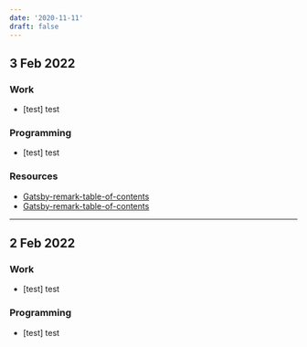 ```yaml
---
date: '2020-11-11'
draft: false
---
```


## 3 Feb 2022

### Work

- [test] test

### Programming

- [test] test

### Resources

- [Gatsby-remark-table-of-contents](https://www.gatsbyjs.com/plugins/gatsby-remark-table-of-contents/)
- [Gatsby-remark-table-of-contents](https://www.gatsbyjs.com/plugins/gatsby-remark-table-of-contents/)

---

## 2 Feb 2022

### Work

- [test] test

### Programming

- [test] test